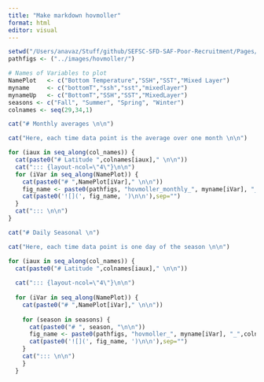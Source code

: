 ```yaml
---
title: "Make markdown hovmoller"
format: html
editor: visual
---
```


```r

setwd("/Users/anavaz/Stuff/github/SEFSC-SFD-SAF-Poor-Recruitment/Pages/")
pathfigs <- ("../images/hovmoller/")

# Names of Variables to plot
NamePlot   <- c("Bottom Temperature","SSH","SST","Mixed Layer")
myname     <- c("bottomT","ssh","sst","mixedlayer")
mynameUp   <- c("BottomT","SSH","SST","MixedLayer")
seasons <- c("Fall", "Summer", "Spring", "Winter")
colnames <- seq(29,34,1)

cat("# Monthly averages \n\n")

cat("Here, each time data point is the average over one month \n\n")

for (iaux in seq_along(col_names)) {
  cat(paste0("# Latitude ",colnames[iaux]," \n\n"))
  cat("::: {layout-ncol=\"4\"}\n\n")
  for (iVar in seq_along(NamePlot)) {
    cat(paste0("# ",NamePlot[iVar]," \n\n"))
    fig_name <- paste0(pathfigs, "hovmoller_monthly_", myname[iVar], "_",colnames[iaux], ".png")
    cat(paste0('![](', fig_name, ')\n\n'),sep="")
  }
  cat("::: \n\n")
}

cat("# Daily Seasonal \n")

cat("Here, each time data point is one day of the season \n\n")

for (iaux in seq_along(col_names)) {
  cat(paste0("# Latitude ",colnames[iaux]," \n\n"))
  
  cat("::: {layout-ncol=\"4\"}\n\n")
  
  for (iVar in seq_along(NamePlot)) {
    cat(paste0("# ",NamePlot[iVar]," \n\n"))
    
    for (season in seasons) {
      cat(paste0("# ", season, "\n\n"))
      fig_name <- paste0(pathfigs, "hovmoller_", myname[iVar], "_",colnames[iaux], "_", season, ".png")
      cat(paste0('![](', fig_name, ')\n\n'),sep="")
    }
    cat("::: \n\n")
    }
  }
```